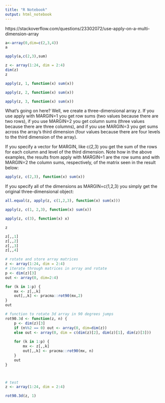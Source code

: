 ```yaml
---
title: "R Notebook"
output: html_notebook
---
```



https://stackoverflow.com/questions/23302072/use-apply-on-a-multi-dimension-array

```r
a<-array(0,dim=c(2,3,4))
a
```


```r
apply(a,c(2,3),sum)
```


```r
z <- array(1:24, dim = 2:4)
dim(z)
z
```


```r
apply(z, 1, function(x) sum(x))
```

```r
apply(z, 2, function(x) sum(x))
```

```r
apply(z, 3, function(x) sum(x))
```

What's going on here? Well, we create a three-dimensional array z. If you use apply with MARGIN=1 you get row sums (two values because there are two rows), if you use MARGIN=2 you get column sums (three values because there are three columns), and if you use MARGIN=3 you get sums across the array's third dimension (four values because there are four levels to the third dimension of the array).

If you specify a vector for MARGIN, like c(2,3) you get the sum of the rows for each column and level of the third dimension. Note how in the above examples, the results from apply with MARGIN=1 are the row sums and with MARGIN=2 the column sums, respectively, of the matrix seen in the result below:


```r
apply(z, c(2,3), function(x) sum(x))
```


If you specify all of the dimensions as MARGIN=c(1,2,3) you simply get the original three-dimensional object:

```r
all.equal(z, apply(z, c(1,2,3), function(x) sum(x)))
```

```r
apply(z, c(1, 2,3), function(x) sum(x))
```


```r
apply(z, c(3), function(x) x)
```



```r
z
```


```r
z[,,1]
z[,,2]
z[,,3]
z[,,4]
```


```r
# rotate and store array matrices
z <- array(1:24, dim = 2:4)
# iterate through matrices in array and rotate
p <- dim(z)[3]
out <- array(0, dim=2:4)

for (k in 1:p) {
    mx <- z[,,k]
    out[,,k] <- pracma::rot90(mx,2)
}
out
```


```r
# function to rotate 3d array in 90 degrees jumps
rot90.3d <- function(z, n) {
    p <- dim(z)[3]
    if (n%%2 == 0) out <- array(0, dim=dim(z))
    else out <- array(0, dim = c(dim(z)[2], dim(z)[1], dim(z)[3]))
    
    for (k in 1:p) {
        mx <- z[,,k]
        out[,,k] <- pracma::rot90(mx, n)
    }
    out
}



# test
z <- array(1:24, dim = 2:4)

rot90.3d(z, 1)
```













